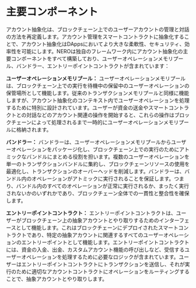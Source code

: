 
# 主要コンポーネント

アカウント抽象化は、ブロックチェーン上でのユーザーアカウントの管理と対話の方法を再定義します。アカウント管理をスマートコントラクトに抽象化することで、アカウント抽象化はDAppsにおいてより大きな柔軟性、セキュリティ、効率性を可能にします。NEROは独自のフレームワーク内にアカウント抽象化の主要コンポーネントをすべて構築しており、ユーザーオペレーションメモリプール、バンドラー、エントリーポイントコントラクトが含まれています：

**ユーザーオペレーションメモリプール：** ユーザーオペレーションメモリプールは、ブロックチェーン上での実行を待機中の保留中のユーザーオペレーションの保管場所として機能します。従来のトランザクションメモリプールと同様に機能しますが、アカウント抽象化のコンテキスト内でユーザーオペレーションを処理するために特別に設計されています。ユーザーが資金の送金やスマートコントラクトとの対話などのアカウント関連の操作を開始すると、これらの操作はブロックチェーンによって処理されるまで一時的にユーザーオペレーションメモリプールに格納されます。

**バンドラー：** バンドラーは、ユーザーオペレーションメモリプールからユーザーオペレーションをパッケージ化し、ブロックチェーン上での実行のためにアトミックなバンドルにまとめる役割を担います。複数のユーザーオペレーションを単一のトランザクションバンドルに集約し、ブロックチェーンリソースの使用を最適化し、トランザクションのオーバーヘッドを削減します。バンドラーは、バンドル内のオペレーションがアトミックに実行されることを保証します。つまり、バンドル内のすべてのオペレーションが正常に実行されるか、まったく実行されないかのいずれかであり、ブロックチェーン全体での一貫性と整合性を確保します。

**エントリーポイントコントラクト：** エントリーポイントコントラクトは、ユーザーがブロックチェーン上の抽象アカウントとやり取りするためのインターフェースとして機能します。これはブロックチェーンにデプロイされたスマートコントラクトであり、特定の抽象アカウントに関連するすべてのユーザーオペレーションのエントリーポイントとして機能します。エントリーポイントコントラクトには、資金の入金、出金、カスタムアカウント機能の呼び出しなど、受信するユーザーオペレーションを処理するために必要なロジックが含まれています。ユーザーはエントリーポイントコントラクトにトランザクションを送信し、それが実行のために適切なアカウントコントラクトにオペレーションをルーティングすることで、抽象アカウントとやり取りします。 

<PageFeedback path="/ja/core-concepts/native-account-abstraction/keyComponents" />
